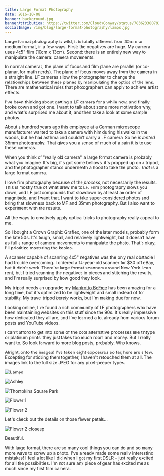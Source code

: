 ```yaml
---
title: Large Format Photography
date: 2016-10-08
banner: background.jpg
bannerAttribution: https://twitter.com/CloudyConway/status/783623380792668160
socialImage: /img/blog/large-format-photography/lamps.jpg
---
```


Large format photography is wild, it is totally different from 35mm or medium format, in a few ways. First: the negatives are huge. My camera uses 4x5" film (10cm x 13cm). Second: there is an entirely new way to manipulate the camera: camera movements.

In normal cameras, the plane of focus and film plane are parallel (or co-planar, for math nerds). The plane of focus moves away from the camera in a straight line. LF cameras allow the photographer to change the relationships between these planes by manipulating the optics of the lens. There are mathematical rules that photographers can apply to achieve artist effects.

I've been thinking about getting a LF camera for a while now, and finally broke down and got one. I want to talk about some more motivation why, and what's surprised me about it, and then take a look at some sample photos.

<Instagram url="https://www.instagram.com/p/BLJu98mAMox/" />

About a hundred years ago this employee at a German microscope manufacturer wanted to take a camera with him during his walks in the woods, but he had asthma and couldn't carry a LF camera. So he _invented_ 35mm photography. That gives you a sense of much of a pain it is to use these cameras.

When you think of "really old camera", a large format camera is probably what you imagine. It's big, it's got some bellows, it's propped up on a tripod, and the photographer stands underneath a hood to take the photo. _That_ is a large format camera.

<Instagram url="https://www.instagram.com/p/BLPB9qllzfG/" />

I love film photography because of the _process_, not necessarily the results. This is mostly true of what drew me to LF. Film photography slows you down, and LF just compounds that slowdown by at least an order of magnitude, and I want that. I want to take super-considered photos and bring that slowness back to MF and 35mm photography. But I also want to experiment with the results.

All the ways to creatively apply optical tricks to photography really appeal to me.

So I bought a Crown Graphic Graflex, one of the later models, probably form the late 50s. It's tough, small, and relatively lightweight, but it doesn't have as full a range of camera movements to manipulate the photo. That's okay, I'll prioritize mastering the basics.

A scanner capable of scanning 4x5" negatives was the only real obstacle I had trouble overcoming. I ordered a 14-year-old scanner for \$30 off eBay, but it didn't work. There're large format scanners around New York I can rent, but I tried scanning the negatives in pieces and stitching the results, and I'm really surprised by how good they look.

My tripod needs an upgrade; my [Manfrotto BeFree](http://amzn.to/2dGCK7h) has been amazing for a long time, but it's optimized to be lightweight and small instead of for stability. My travel tripod _barely_ works, but I'm making due for now.

Looking online, I've found a rich community of LF photographers who have been maintaining websites on this stuff since the 90s. It's really impressive how dedicated they all are, and I've learned a lot already from various forum posts and YouTube videos.

I can't afford to get into some of the cool alternative processes like tintype or platinum prints, they just takes too much room and money. But I really want to. So look forward to more blog posts, probably. Who knows.

Alright, onto the images! I've taken eight exposures so far, here are a few. Excepting for sticking them together, I haven't retouched them at all. The images link to the full size JPEG for any pixel-peeper types.

<Wide>

![Lamps](lamps.jpg)

![Ashley](ashley.jpg)

![Thompkins Square Park](tree.jpg)

![Flower 1](flower-1.jpg)

![Flower 2](flower-2.jpg)

</Wide>

Let's check out the details on those flower petals...

<Wide>

![Flower 2 closeup](flower-2-closeup.jpg)

</Wide>

Beautiful.

With large format, there are so many cool things you can do and so many more ways to screw up a photo. I've already made some really interesting mistakes! I feel a lot like I did when I got my first DSLR – just really excited for all the possibilities. I'm not sure any piece of gear has excited me as much since my first film camera.
